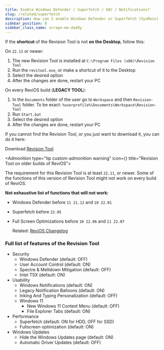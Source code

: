 ```yaml
---
title: Enable Windows Defender / Superfetch / UAC / Notifications?
slug: /related/superfetch
description: How can I enable Windows Defender or Superfetch (SysMain) or UAC or Notifications?
sidebar_position: 8
sidebar_class_name: scrape-me-daddy
---
```


If the **shortcut** of the Revision Tool is not **on the Desktop**, follow this:

On `22.11` or newer:

1. The new Revision Tool is installed at `C:\Program Files (x86)\Revision Tool`
2. Run the `revitool.exe`, or make a shortcut of it to the Desktop
3. Select the desired option
4. After the changes are done, restart your PC

On every ReviOS build (**LEGACY TOOL**):

1. In the `Documents` folder of the user go to `Workspace` and then `Revision-Tool` folder. To be exact: `%userprofile%\Documents\Workspace\Revision-Tool`
2. Run `Start.bat`
3. Select the desired option
4. After the changes are done, restart your PC

If you cannot find the Revision Tool, or you just want to download it, you can do it here:

Download [Revision Tool](https://github.com/MeetRevision/revision-tool/releases/latest)



<Admonition type="tip custom-admonition warning" icon={<i class="fa-solid fa-hexagon-exclamation fa-lg"></i>} title="Revision Tool on older builds of ReviOS">

The requirement for this Revision Tool is at least `22.11`, or newer. Some of the functions of this version of Revision Tool might not work on every build of ReviOS.

**Not exhaustive list of functions that will not work:**

- Windows Defender before `11 21.12` and `10 22.01`
- Superfetch before `22.05`
- Full Screen Optimizations before `10 22.06` and `11 22.07`

    Related: [ReviOS Changelog](https://www.revi.cc/revios/download/changelog)

</Admonition>

### Full list of features of the Revision Tool

- Security
    - Windows Defender (default: OFF)
    - User Account Control (default: ON)
    - Spectre & Meltdown Mitigation (default: OFF)
    - Intel TSX (default: ON)
- Usability
    - Windows Notifications (default: ON)
    - Legacy Notification Balloons (default: ON)
    - Inking And Typing Personalization (default: OFF)
    - Windows 11
        - New Windows 11 Context Menu (default: OFF)
        - File Explorer Tabs (default: ON)
- Performance
    - Superfetch (default: ON for HDD, OFF for SSD)
    - Fullscreen optimization (default: ON)
- Windows Updates
    - Hide the Windows Updates page (default: ON)
    - Automatic Driver Updates (default: OFF)